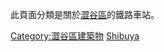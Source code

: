 {{東京都區部行政區劃分類導航|鐵路車站}}
此頁面分類是關於[[澀谷區|澀谷區]]的鐵路車站。
{{Commonscat|Train stations in Shibuya ward}}
[[Category:澀谷區建築物|Category:澀谷區建築物]]
[[Category:東京都區部鐵路車站|Shibuya]]